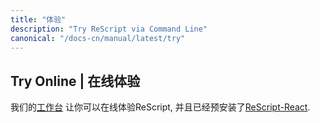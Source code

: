 ```yaml
---
title: "体验"
description: "Try ReScript via Command Line"
canonical: "/docs-cn/manual/latest/try"
---
```


## Try Online | 在线体验

我们的[工作台](/try) 让你可以在线体验ReScript, 并且已经预安装了[ReScript-React](/docs/react/latest/introduction).


